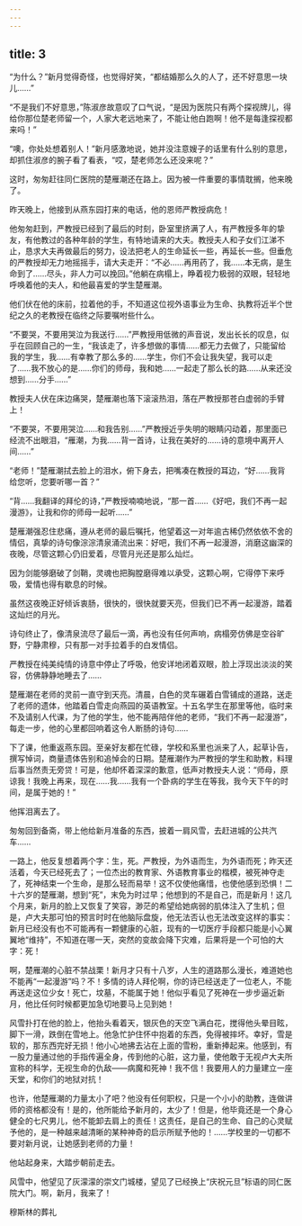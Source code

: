 ```yaml
---
---
---
```

title: 3
---



“为什么？”新月觉得奇怪，也觉得好笑，“都结婚那么久的人了，还不好意思一块儿……”

“不是我们不好意思，”陈淑彦故意叹了口气说，“是因为医院只有两个探视牌儿，得给你那位楚老师留一个，人家大老远地来了，不能让他白跑啊！他不是每逢探视都来吗！”

“噢，你处处想着别人！”新月感激地说，她并没注意嫂子的话里有什么别的意思，却抓住淑彦的腕子看了看表，“哎，楚老师怎么还没来呢？”

这时，匆匆赶往同仁医院的楚雁潮还在路上。因为被一件重要的事情耽搁，他来晚了。

昨天晚上，他接到从燕东园打来的电话，他的恩师严教授病危！

他匆匆赶到，严教授已经到了最后的时刻，卧室里挤满了人，有严教授多年的挚友，有他教过的各种年龄的学生，有特地请来的大夫。教授夫人和子女们江涕不止，恳求大夫再做最后的努力，设法把老人的生命延长一些，再延长一些。但垂危的严教授却无力地摇摇手，请大夫走开：“不必……再用药了，我……本无病，是生命到了……尽头，非人力可以挽回。”他躺在病榻上，睁着视力极弱的双眼，轻轻地呼唤着他的夫人，和他最喜爱的学生楚雁潮。

他们伏在他的床前，拉着他的手，不知道这位视外语事业为生命、执教将近半个世纪之久的老教授在临终之际要嘱咐些什么。

“不要哭，不要用哭泣为我送行……”严教授用低微的声音说，发出长长的叹息，似乎在回顾自己的一生，“我该走了，许多想做的事情……都无力去做了，只能留给我的学生，我……有幸教了那么多的……学生，你们不会让我失望，我可以走了……我不放心的是……你们的师母，我和她……一起走了那么长的路……从来还没想到……分手……”

教授夫人伏在床边痛哭，楚雁潮也落下滚滚热泪，落在严教授那苍白虚弱的手臂上！

“不要哭，不要用哭泣……和我告别……”严教授近乎失明的眼睛闪动着，那里面已经流不出眼泪，“雁潮，为我……背一首诗，让我在美好的……诗的意境中离开人间……”

“老师！”楚雁潮拭去脸上的泪水，俯下身去，把嘴凑在教授的耳边，“好……我背给您听，您要听哪一首？”

“背……我翻译的拜伦的诗，”严教授喃喃地说，“那一首……《好吧，我们不再一起漫游》，让我和你的师母一起听……”

楚雁潮强忍住悲痛，遵从老师的最后嘱托，他望着这一对年逾古稀仍然依依不舍的情侣，真挚的诗句像淙淙清泉涌流出来：好吧，我们不再一起漫游，消磨这幽深的夜晚，尽管这颗心仍旧爱着，尽管月光还是那么灿烂。

因为剑能够磨破了剑鞘，灵魂也把胸膛磨得难以承受，这颗心啊，它得停下来呼吸，爱情也得有歇息的时候。

虽然这夜晚正好倾诉衷肠，很快的，很快就要天亮，但我们已不再一起漫游，踏着这灿烂的月光。

诗句终止了，像清泉流尽了最后一滴，再也没有任何声响，病榻旁仿佛是空谷旷野，宁静肃穆，只有那一对手拉着手的白发情侣。

严教授在纯美纯情的诗意中停止了呼吸，他安详地闭着双眼，脸上浮现出淡淡的笑容，仿佛静静地睡去了……

楚雁潮在老师的灵前一直守到天亮。清晨，白色的灵车碾着白雪铺成的道路，送走了老师的遗体，他踏着白雪走向燕园的英语教室。十五名学生在那里等他，临时来不及请别人代课，为了他的学生，他不能再陪伴他的老师，“我们不再一起漫游”，每走一步，他的心里都回响着这令人断肠的诗句……

下了课，他重返燕东园。至亲好友都在忙碌，学校和系里也派来了人，起草讣告，撰写悼词，商量遗体告别和追悼会的日期。楚雁潮作为严教授的学生和助教，料理后事当然责无旁贷！可是，他却怀着深深的歉意，低声对教授夫人说：“师母，原谅我！我晚上再来，现在……我……我有一个卧病的学生在等我，我今天下午的时间，是属于她的！”

他挥泪离去了。

匆匆回到备斋，带上他给新月准备的东西，披着一肩风雪，去赶进城的公共汽车……

一路上，他反复想着两个字：生，死。严教授，为外语而生，为外语而死；昨天还活着，今天已经死去了；一位杰出的教育家、外语教育事业的楷模，被死神夺走了，死神结束一个生命，是那么轻而易举！这不仅使他痛惜，也使他感到恐惧！二十六岁的楚雁潮，想到“死”，末免为时过早；他想到的不是自己，而是新月！这几个月来，新月的脸上又恢复了笑容，渺茫的希望给她病弱的肌体注入了生机；但是，卢大夫那可怕的预言时时在他脑际盘旋，他无法否认也无法改变这样的事实：新月已经没有也不可能再有一颗健康的心脏，现有的一切医疗手段都只能是小心翼翼地“维持”，不知道在哪一天，突然的变故会降下灾难，后果将是一个可怕的大字：死！

啊，楚雁潮的心脏不禁战栗！新月才只有十八岁，人生的道路那么漫长，难道她也不能再“一起漫游”吗？不！多情的诗人拜伦啊，你的诗已经送走了一位老人，不能再送走这位少女！死亡，坟墓，不能属于她！他似乎看见了死神在一步步逼近新月，他比任何时候都更加急切地要马上见到她！

风雪扑打在他的脸上，他抬头看着天，银灰色的天空飞满白花，搅得他头晕目眩，脚下一滑，跌倒在雪地上。他急忙护住怀中抱着的东西，免得被摔坏。幸好，雪是软的，那东西完好无损！他小心地拂去沾在上面的雪粉，重新捧起来。他感到，有一股力量通过他的手指传遍全身，传到他的心脏，这力量，使他敢于无视卢大夫所宣称的科学，无视生命的仇敌——病魔和死神！我不信！我要用人的力量建立一座天堂，和你们的地狱对抗！

也许，他楚雁潮的力量太小了吧？他没有任何职权，只是一个小小的助教，连做讲师的资格都没有！是的，他所能给予新月的，太少了！但是，他毕竟还是一个身心健全的七尺男儿，他不能卸去肩上的责任！这责任，是自己的生命、自己的心灵赋予他的，是一种越来越清晰的某种神奇的启示所赋予他的！……学校里的一切都不要对新月说，让她感到老师的力量！

他站起身来，大踏步朝前走去。

风雪中，他望见了灰濛濛的崇文门城楼，望见了已经换上“庆祝元旦”标语的同仁医院大门。啊，新月，我来了！

穆斯林的葬礼